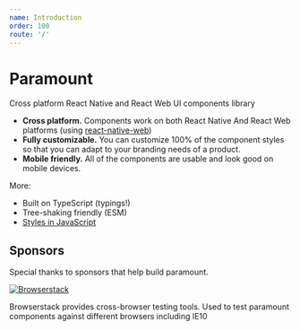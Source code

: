 ```yaml
---
name: Introduction
order: 100
route: '/'
---
```


# Paramount

Cross platform React Native and React Web UI components library

- **Cross platform.** Components work on both React Native And React Web platforms (using [react-native-web](https://github.com/necolas/react-native-web))
- **Fully customizable.** You can customize 100% of the component styles so that you can adapt to your branding needs of a product.
- **Mobile friendly.** All of the components are usable and look good on mobile devices.

More:

- Built on TypeScript (typings!)
- Tree-shaking friendly (ESM)
- [Styles in JavaScript](https://twitter.com/necolas/status/1058949412284592128)

## Sponsors

Special thanks to sponsors that help build paramount.

[![Browserstack](https://i1.wp.com/www.diogonunes.com/blog/wp-content/uploads/2016/07/browserstack-logo.png?w=512&ssl=1)](http://www.browserstack.com/)

Browserstack provides cross-browser testing tools. Used to test paramount components against different browsers including IE10
